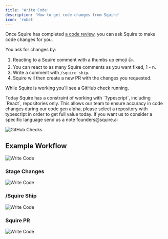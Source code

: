 ```yaml
---
title: 'Write Code'
description: 'How to get code changes from Squire'
icon: 'robot'
---
```


Once Squire has completed [a code review](/features/code-review), you can ask Squire to make code changes for you.

You ask for changes by:
1. Reacting to a Squire comment with a thumbs up emoji 👍.
2. You can react to as many Squire comments as you want fixed, 1 - n.
3. Write a comment with `/squire ship`.
4. Squire will then create a new PR with the changes you requested.

While Squire is working you'll see a GitHub check running.

<Note>
Today Squire has a constraint of working with `Typescript`, including `React`, repositories only. This allows our team to ensure accuracy in code changes during our code gen alpha, please select a repository with typescript in order to get full value today. If you want us to consider a specific language send us a note founders@squire.ai
</Note>

![GitHub Checks](/images/github-checks.png)

## Example Workflow
![Write Code](/images/use-tags-to-generate-pr-description.gif)

### Stage Changes
![Write Code](/images/write-code-1.png)

### /Squire Ship
![Write Code](/images/write-code-1.png)

### Squire PR
![Write Code](/images/write-code-2.png)
